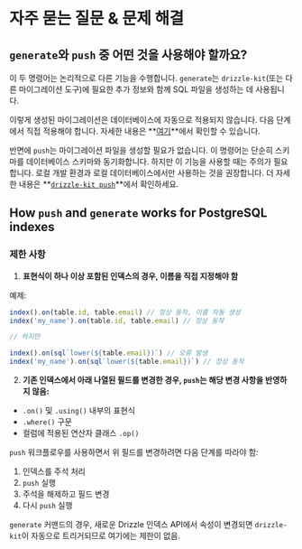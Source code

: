 
# 자주 묻는 질문 & 문제 해결

## **`generate`와 `push` 중 어떤 것을 사용해야 할까요?**

이 두 명령어는 논리적으로 다른 기능을 수행합니다. `generate`는 `drizzle-kit`(또는 다른 마이그레이션 도구)에 필요한 추가 정보와 함께 SQL 파일을 생성하는 데 사용됩니다.

이렇게 생성된 마이그레이션은 데이터베이스에 자동으로 적용되지 않습니다. 다음 단계에서 직접 적용해야 합니다. 자세한 내용은 **[여기](/docs/migrations)**에서 확인할 수 있습니다.

반면에 `push`는 마이그레이션 파일을 생성할 필요가 없습니다. 이 명령어는 단순히 스키마를 데이터베이스 스키마와 동기화합니다. 하지만 이 기능을 사용할 때는 주의가 필요합니다. 로컬 개발 환경과 로컬 데이터베이스에서만 사용하는 것을 권장합니다. 더 자세한 내용은 **[`drizzle-kit push`](/docs/drizzle-kit-push)**에서 확인하세요.


## How `push` and `generate` works for PostgreSQL indexes





### 제한 사항

1. **표현식이 하나 이상 포함된 인덱스의 경우, 이름을 직접 지정해야 함**

예제:

```ts
index().on(table.id, table.email) // 정상 동작, 이름 자동 생성
index('my_name').on(table.id, table.email) // 정상 동작

// 하지만

index().on(sql`lower(${table.email})`) // 오류 발생
index('my_name').on(sql`lower(${table.email})`) // 정상 동작
```

2. **기존 인덱스에서 아래 나열된 필드를 변경한 경우, `push`는 해당 변경 사항을 반영하지 않음:**

- `.on()` 및 `.using()` 내부의 표현식
- `.where()` 구문
- 컬럼에 적용된 연산자 클래스 `.op()`

`push` 워크플로우를 사용하면서 위 필드를 변경하려면 다음 단계를 따라야 함:

1. 인덱스를 주석 처리
2. `push` 실행
3. 주석을 해제하고 필드 변경
4. 다시 `push` 실행

`generate` 커맨드의 경우, 새로운 Drizzle 인덱스 API에서 속성이 변경되면 `drizzle-kit`이 자동으로 트리거되므로 여기에는 제한이 없음.


